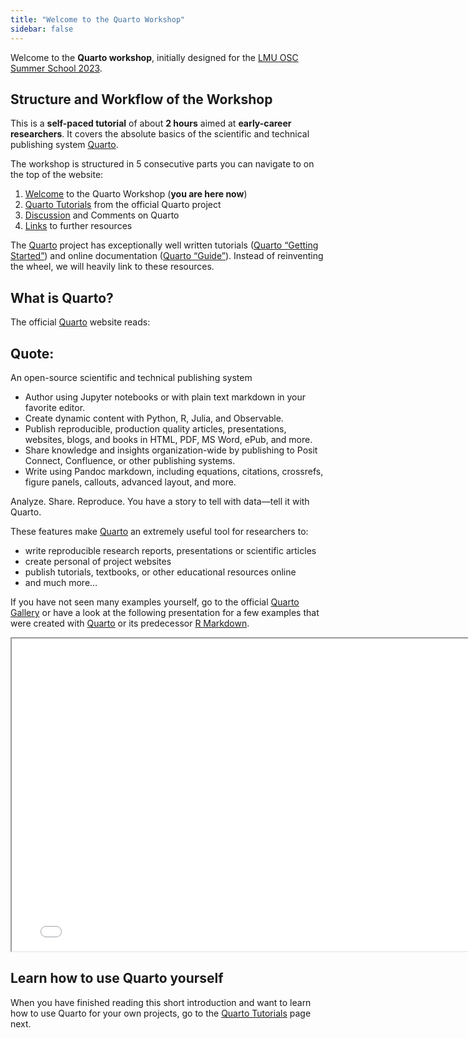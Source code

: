 ```yaml
---
title: "Welcome to the Quarto Workshop"
sidebar: false
---
```


Welcome to the **Quarto workshop**, initially designed for the [LMU OSC Summer School 2023](https://malikaihle.github.io/OSC-Open-Research-Summer-School-2023/).

## Structure and Workflow of the Workshop

This is a **self-paced tutorial** of about **2 hours** aimed at **early-career researchers**.
It covers the absolute basics of the scientific and technical publishing system [Quarto](https://quarto.org/).

The workshop is structured in 5 consecutive parts you can navigate to on the top of the website:

1. [Welcome](index.qmd) to the Quarto Workshop (**you are here now**)
2. [Quarto Tutorials](quarto_tutorials.qmd) from the official Quarto project
3. [Discussion](discussion.qmd) and Comments on Quarto
4. [Links](links.qmd) to further resources


The [Quarto](https://quarto.org/) project has exceptionally well written tutorials ([Quarto "Getting Started"](https://quarto.org/docs/get-started/)) and online documentation ([Quarto "Guide"](https://quarto.org/docs/guide/)).
Instead of reinventing the wheel, we will heavily link to these resources.

## What is Quarto?

The official [Quarto](https://quarto.org/) website reads:

::: {.callout-tip appearance="minimal" icon=false}
## Quote:

An open-source scientific and technical publishing system

- Author using Jupyter notebooks or with plain text markdown in your favorite editor.
- Create dynamic content with Python, R, Julia, and Observable.
- Publish reproducible, production quality articles, presentations, websites, blogs, and books in HTML, PDF, MS Word, ePub, and more.
- Share knowledge and insights organization-wide by publishing to Posit Connect, Confluence, or other publishing systems.
- Write using Pandoc markdown, including equations, citations, crossrefs, figure panels, callouts, advanced layout, and more.

Analyze. Share. Reproduce. You have a story to tell with data—tell it with Quarto.
:::

These features make [Quarto](https://quarto.org/) an extremely useful tool for researchers to:

- write reproducible research reports, presentations or scientific articles
- create personal of project websites
- publish tutorials, textbooks, or other educational resources online
- and much more...

If you have not seen many examples yourself, go to the official [Quarto Gallery](https://quarto.org/docs/gallery/) or have a look at the following presentation for a few examples that were created with [Quarto](https://quarto.org/) or its predecessor [R Markdown](https://rmarkdown.rstudio.com/).

```{=html}
<iframe class="slide-deck" width="780" height="500" src="_presentation.html"></iframe>
```

<!-- ```{.markdown code-preview="_presentation.qmd"} -->
<!-- ``` -->

## Learn how to use Quarto yourself

When you have finished reading this short introduction and want to learn how to use Quarto for your own projects, go to the [Quarto Tutorials](quarto_tutorials.qmd) page next.